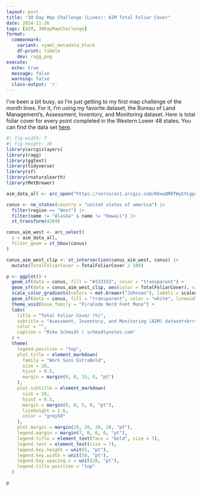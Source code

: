 ```yaml
---
layout: post
title: "30 Day Map Challenge (Lines): AIM Total Foliar Cover"
date: 2024-11-26
tags: [AIM, 30DayMapChallenge]
format: 
  commonmark:
    variant: +yaml_metadata_block
    df-print: tibble
    dev: ragg_png
execute:
  echo: true
  message: false
  warning: false
  class-output: 'r'
---
```


I've been a bit busy, so I'm just getting to my first map challenge of the month lines.  For it, I'm using my favorite dataset, the Bureau of Land Management's, Assessment, Inventory, and Monitoring dataset. Here is total foliar cover for every point completed in the Western Lower 48 states. You can find the data set [here](https://gbp-blm-egis.hub.arcgis.com/pages/aim).

```r
#| fig-width: 7
#| fig-height: 10
library(arcgislayers)
library(ragg)
library(ggtext)
library(tidyverse)
library(sf)
library(rnaturalearth)
library(MetBrewer)

aim_data_all <- arc_open("https://services1.arcgis.com/KbxwQRRfWyEYLgp4/arcgis/rest/services/BLM_Natl_AIM_TerrADat_Hub/FeatureServer/0")

conus <- ne_states(country = "united states of america") |>
  filter(region == "West") |>
  filter(name != "Alaska" & name != "Hawaii") |>
  st_transform(4269)

conus_aim_west <- arc_select(
  x = aim_data_all,
  filter_geom = st_bbox(conus)
)

conus_aim_west_clip <- st_intersection(conus_aim_west, conus) |>
  mutate(TotalFoliarCover = TotalFoliarCover / 100)

p <- ggplot() +
  geom_sf(data = conus, fill = "#333333", color = "transparent") +
  geom_sf(data = conus_aim_west_clip, aes(color = TotalFoliarCover), size = 2.5) +
  scale_color_gradientn(colors = met.brewer("Johnson"), labels = scales::label_percent()) +
  geom_sf(data = conus, fill = "transparent", color = "white", linewidth = 0.5) +
  theme_void(base_family = "FiraCode Nerd Font Mono") +
  labs(
    title = "Total Foliar Cover (%)",
    subtitle = "Asessment, Inventory, and Monitoring (AIM) dataset<br>from the Bureau of Land Management.",
    color = "",
    caption = "Mike Schmidt | schmidtynotes.com"
  ) +
  theme(
    legend.position = "top",
    plot.title = element_markdown(
      family = "Work Sans ExtraBold",
      size = 20,
      hjust = 0.5,
      margin = margin(0, 0, 15, 0, "pt")
    ),
    plot.subtitle = element_markdown(
      size = 10,
      hjust = 0.5,
      margin = margin(0, 0, 5, 0, "pt"),
      lineheight = 1.6,
      color = "grey50"
    ),
    plot.margin = margin(20, 20, 20, 20, "pt"),
    legend.margin = margin(7, 0, 0, 0, "pt"),
    legend.title = element_text(face = "bold", size = 7),
    legend.text = element_text(size = 7),
    legend.key.height = unit(5, "pt"),
    legend.key.width = unit(50, "pt"),
    legend.key.spacing.x = unit(20, "pt"),
    legend.title.position = "top"
  )

p
```


